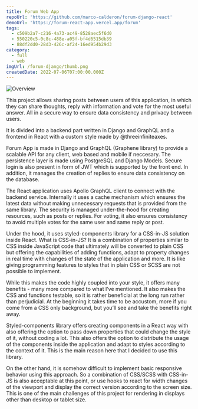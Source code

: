 ```yaml
---
title: Forum Web App
repoUrl: 'https://github.com/marco-calderon/forum-django-react'
demoUrl: 'https://forum-react-app.vercel.app/forum'
tags:
  - c509b2a7-c216-4a73-ac49-8528aec5f6d0
  - 550220c5-0c8c-488e-a05f-bf4d6515db39
  - 88df2dd0-28d3-426c-af24-16ed954b29d3
category:
  - full
  - web
imgUrl: /forum-django/thumb.png
createdDate: 2022-07-06T07:00:00.000Z
---
```


![Overview](/forum-django/1.jpg)

This project allows sharing posts between users of this application, in which they can share thoughts, reply with information and vote for the most useful answer. All in a secure way to ensure data consistency and privacy between users.

It is divided into a backend part written in Django and GraphQL and a frontend in React with a custom style made by @threeinfiniteaxes.

Forum App is made in Django and GraphQL (Graphene library) to provide a scalable API for any client, web based and mobile if neccesary. The persistence layer is made using PostgreSQL and Django Models. Secure login is also present in form of JWT which is supported by the front end. In addition, it manages the creation of replies to ensure data consistency on the database.

The React application uses Apollo GraphQL client to connect with the backend service. Internally it uses a cache mechanism which ensures the latest data without making unnecessary requests that is provided from the same library. The security is managed under-the-hood for creating resources, such as posts or replies. For voting, it also ensures consistency to avoid multiple votes for the same user and same reply or post.

Under the hood, it uses styled-components library for a CSS-in-JS solution inside React. What is CSS-in-JS? It is a combination of properties similar to CSS inside JavaScript code that ultimately will be converted to plain CSS but offering the capabilities of adding functions, adapt to property changes in real time with changes of the state of the application and more. It is like giving programming features to styles that in plain CSS or SCSS are not possible to implement.

While this makes the code highly coupled into your style, it offers many benefits - many more compared to what I’ve mentioned. It also makes the CSS and functions testable, so it is rather beneficial at the long run rather than perjudicial. At the beginning it takes time to be accustom, more if you come from a CSS only background, but you’ll see and take the benefits right away.

Styled-components library offers creating components in a React way with also offering the option to pass down properties that could change the style of it, without coding a lot. This also offers the option to distribute the usage of the components inside the application and adapt to styles according to the context of it. This is the main reason here that I decided to use this library.

On the other hand, it is somehow difficult to implement basic responsive behavior using this approach. So a combination of CSS/SCSS with CSS-in-JS is also acceptable at this point, or use hooks to react for width changes of the viewport and display the correct version according to the screen size. This is one of the main challenges of this project for rendering in displays other than desktop or tablet size.
